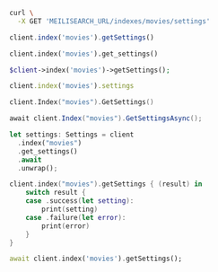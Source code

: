 <CodeGroup>

```bash cURL
curl \
  -X GET 'MEILISEARCH_URL/indexes/movies/settings'
```

```javascript JS
client.index('movies').getSettings()
```

```python Python
client.index('movies').get_settings()
```

```php PHP
$client->index('movies')->getSettings();
```

```ruby Ruby
client.index('movies').settings
```

```go Go
client.Index("movies").GetSettings()
```

```csharp C#
await client.Index("movies").GetSettingsAsync();
```

```rust Rust
let settings: Settings = client
  .index("movies")
  .get_settings()
  .await
  .unwrap();
```

```swift Swift
client.index("movies").getSettings { (result) in
    switch result {
    case .success(let setting):
        print(setting)
    case .failure(let error):
        print(error)
    }
}
```

```dart Dart
await client.index('movies').getSettings();
```
</CodeGroup>